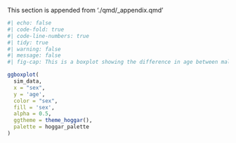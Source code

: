 This section is appended from './qmd/\_appendix.qmd'

```r
#| echo: false
#| code-fold: true
#| code-line-numbers: true
#| tidy: true
#| warning: false
#| message: false
#| fig-cap: This is a boxplot showing the difference in age between males and females, based on a random simulation.

ggboxplot(
  sim_data,
  x = "sex",
  y = 'age',
  color = "sex",
  fill = 'sex',
  alpha = 0.5,
  ggtheme = theme_hoggar(),
  palette = hoggar_palette
)
```
